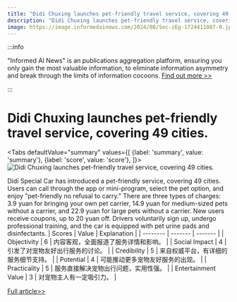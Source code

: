 ```yaml
---
title: "Didi Chuxing launches pet-friendly travel service, covering 49 cities."
description: "Didi Chuxing launches pet-friendly travel service, covering 49 cities."
image: https://image.informedainews.com/2024/08/Soc-zEg-1724411087-0.jpg
---
```



:::info

"Informed AI News" is an publications aggregation platform, ensuring you only gain the most valuable information, to eliminate information asymmetry and break through the limits of information cocoons.  [Find out more >>](/)

:::

# Didi Chuxing launches pet-friendly travel service, covering 49 cities.


<Tabs
	defaultValue="summary"
	values={[
	{label: 'summary', value: 'summary'},
	{label: 'score', value: 'score'},
]}>
<TabItem value="summary">
<img
  src="https://image.informedainews.com/2024/08/Soc-zEg-1724411087-0.jpg"
  alt="Didi Chuxing launches pet-friendly travel service, covering 49 cities."
/>



Didi Special Car has introduced a pet-friendly service, covering 49 cities. Users can call through the app or mini-program, select the pet option, and enjoy "pet-friendly no refusal to carry." There are three types of charges: 3.9 yuan for bringing your own pet carrier, 14.9 yuan for medium-sized pets without a carrier, and 22.9 yuan for large pets without a carrier. New users receive coupons, up to 20 yuan off. Drivers voluntarily sign up, undergo professional training, and the car is equipped with pet urine pads and disinfectants.
</TabItem>
<TabItem value="score">
	| Scores     | Value   | Explanation |
	| -------- | ------- | ------- |
	| Objectivity  | 6    | 内容客观，全面报道了服务详情和影响。    |
	| Social Impact | 4     | 引发了对宠物友好出行服务的讨论。    |
	| Credibility    | 5    | 来自权威平台，有详细的服务细节支持。    |
	| Potential    | 4    | 可能推动更多宠物友好服务的出现。    |
	| Practicality    | 5    | 服务直接解决宠物出行问题，实用性强。    |
	| Entertainment Value    | 3    | 对宠物主人有一定吸引力。    |
</TabItem>
</Tabs>

[Full article>>](https://www.cnbeta.com.tw/articles/tech/1443269.htm)
